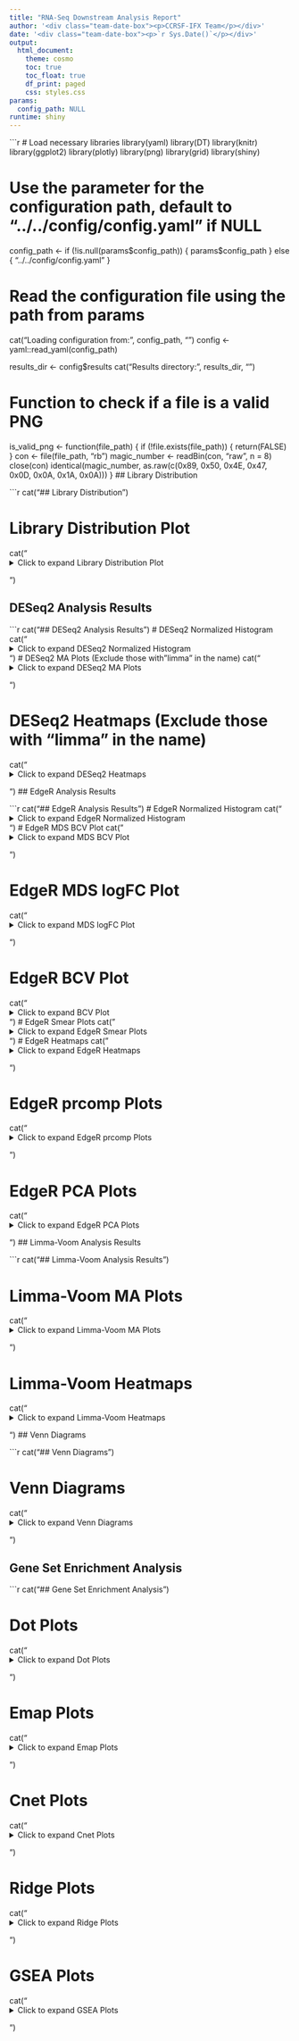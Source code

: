```yaml
---
title: "RNA-Seq Downstream Analysis Report"
author: '<div class="team-date-box"><p>CCRSF-IFX Team</p></div>'
date: '<div class="team-date-box"><p>`r Sys.Date()`</p></div>'
output: 
  html_document:
    theme: cosmo
    toc: true
    toc_float: true
    df_print: paged
    css: styles.css
params:
  config_path: NULL
runtime: shiny
---
```

```r
# Load necessary libraries
library(yaml)
library(DT)
library(knitr)
library(ggplot2)
library(plotly)
library(png)
library(grid)
library(shiny)

# Use the parameter for the configuration path, default to "../../config/config.yaml" if NULL
config_path <- if (!is.null(params$config_path)) {
  params$config_path
} else {
  "../../config/config.yaml"
}

# Read the configuration file using the path from params
cat("Loading configuration from:", config_path, "\n")
config <- yaml::read_yaml(config_path)

results_dir <- config$results
cat("Results directory:", results_dir, "\n")

# Function to check if a file is a valid PNG
is_valid_png <- function(file_path) {
  if (!file.exists(file_path)) {
    return(FALSE)
  }
  con <- file(file_path, "rb")
  magic_number <- readBin(con, "raw", n = 8)
  close(con)
  identical(magic_number, as.raw(c(0x89, 0x50, 0x4E, 0x47, 0x0D, 0x0A, 0x1A, 0x0A)))
}
## Library Distribution

```r
cat("## Library Distribution\n")

# Library Distribution Plot
cat("<details><summary>Click to expand Library Distribution Plot</summary>\n")
libdistrib_file <- file.path(results_dir, "libdistrib_mqc.png")

if (is_valid_png(libdistrib_file)) {
  shiny::tabsetPanel(
    shiny::tabPanel(
      title = "Library Distribution",
      div(
        img(src = libdistrib_file, width = "100%"),
        p("Plot: libdistrib_mqc.png")
      )
    )
  )
} else {
  cat("Library distribution plot file not found or is not a valid PNG format.\n")
}
cat("</details>\n\n")

## DESeq2 Analysis Results

```r
cat("## DESeq2 Analysis Results\n")
# DESeq2 Normalized Histogram
cat("<details><summary>Click to expand DESeq2 Normalized Histogram</summary>\n")
hist_file <- file.path(results_dir, "HistDesq2normFilter_mqc.png")

if (is_valid_png(hist_file)) {
  shiny::tabsetPanel(
    shiny::tabPanel(
      title = "Normalized Histogram",
      div(
        img(src = hist_file, width = "100%"),
        p("Plot: HistDesq2normFilter_mqc.png")
      )
    )
  )
} else {
  cat("DESeq2 normalized histogram plot file not found or is not a valid PNG format.\n")
}
cat("</details>\n\n")
# DESeq2 MA Plots (Exclude those with "limma" in the name)
cat("<details><summary>Click to expand DESeq2 MA Plots</summary>\n")
ma_files <- list.files(results_dir, pattern = "MAplot_.*_mqc\\.png$")
ma_files <- ma_files[!grepl("limma", ma_files)]  # Exclude files containing "limma"

if (length(ma_files) > 0) {
  # Create a list to store tabPanel objects
  tab_panels <- list()
  
  for (i in seq_along(ma_files)) {
    file_path <- file.path(results_dir, ma_files[i])
    if (is_valid_png(file_path)) {
      # Append valid tabPanel to the list
      tab_panels[[i]] <- shiny::tabPanel(
        title = paste("MA Plot", i),
        div(
          img(src = file_path, width = "100%"),
          p(paste("Plot:", ma_files[i]))
        )
      )
    }
  }
  
  # Only create the tabsetPanel if there are valid panels
  if (length(tab_panels) > 0) {
    do.call(shiny::tabsetPanel, c(id = "DESeq2MAPlots", tab_panels))
  } else {
    cat("No valid DESeq2 MA plot files found.\n")
  }
} else {
  cat("No DESeq2 MA plot files found.\n")
}
cat("</details>\n\n")

# DESeq2 Heatmaps (Exclude those with "limma" in the name)
cat("<details><summary>Click to expand DESeq2 Heatmaps</summary>\n")
heatmap_files <- list.files(results_dir, pattern = "heatmap_.*_mqc\\.png$")
heatmap_files <- heatmap_files[!grepl("limma", heatmap_files)]  # Exclude files containing "limma"

if (length(heatmap_files) > 0) {
  # Create a list to store tabPanel objects
  tab_panels <- list()
  
  for (i in seq_along(heatmap_files)) {
    file_path <- file.path(results_dir, heatmap_files[i])
    if (is_valid_png(file_path)) {
      # Append valid tabPanel to the list
      tab_panels[[i]] <- shiny::tabPanel(
        title = paste("Heatmap", i),
        div(
          img(src = file_path, width = "100%"),
          p(paste("Plot:", heatmap_files[i]))
        )
      )
    }
  }
  
  # Only create the tabsetPanel if there are valid panels
  if (length(tab_panels) > 0) {
    do.call(shiny::tabsetPanel, c(id = "DESeq2Heatmaps", tab_panels))
  } else {
    cat("No valid DESeq2 heatmap files found.\n")
  }
} else {
  cat("No DESeq2 heatmap files found.\n")
}
cat("</details>\n\n")
## EdgeR Analysis Results

```r
cat("## EdgeR Analysis Results\n")
# EdgeR Normalized Histogram
cat("<details><summary>Click to expand EdgeR Normalized Histogram</summary>\n")
hist_file <- file.path(results_dir, "HistEdgeRnormFilter_mqc.png")

if (is_valid_png(hist_file)) {
  shiny::tabsetPanel(
    shiny::tabPanel(
      title = "Normalized Histogram",
      div(
        img(src = hist_file, width = "100%"),
        p("Plot: HistEdgeRnormFilter_mqc.png")
      )
    )
  )
} else {
  cat("EdgeR normalized histogram plot file not found or is not a valid PNG format.\n")
}
cat("</details>\n\n")
# EdgeR MDS BCV Plot
cat("<details><summary>Click to expand MDS BCV Plot</summary>\n")
mds_bcv_file <- file.path(results_dir, "MDS_bcv_mqc.png")

if (is_valid_png(mds_bcv_file)) {
  shiny::tabsetPanel(
    shiny::tabPanel(
      title = "MDS BCV Plot",
      div(
        img(src = mds_bcv_file, width = "100%"),
        p("Plot: MDS_bcv_mqc.png")
      )
    )
  )
} else {
  cat("EdgeR MDS BCV plot file not found or is not a valid PNG format.\n")
}
cat("</details>\n\n")

# EdgeR MDS logFC Plot
cat("<details><summary>Click to expand MDS logFC Plot</summary>\n")
mds_logfc_file <- file.path(results_dir, "MDS_logFC_mqc.png")

if (is_valid_png(mds_logfc_file)) {
  shiny::tabsetPanel(
    shiny::tabPanel(
      title = "MDS logFC Plot",
      div(
        img(src = mds_logfc_file, width = "100%"),
        p("Plot: MDS_logFC_mqc.png")
      )
    )
  )
} else {
  cat("EdgeR MDS logFC plot file not found or is not a valid PNG format.\n")
}
cat("</details>\n\n")

# EdgeR BCV Plot
cat("<details><summary>Click to expand BCV Plot</summary>\n")
bcv_file <- file.path(results_dir, "BCVplot_mqc.png")

if (is_valid_png(bcv_file)) {
  shiny::tabsetPanel(
    shiny::tabPanel(
      title = "BCV Plot",
      div(
        img(src = bcv_file, width = "100%"),
        p("Plot: BCVplot_mqc.png")
      )
    )
  )
} else {
  cat("EdgeR BCV plot file not found or is not a valid PNG format.\n")
}
cat("</details>\n\n")
# EdgeR Smear Plots
cat("<details><summary>Click to expand EdgeR Smear Plots</summary>\n")
smear_files <- list.files(results_dir, pattern = "Smearplot_.*_mqc\\.png$")

if (length(smear_files) > 0) {
  # Create a list to store tabPanel objects
  tab_panels <- list()
  
  for (i in seq_along(smear_files)) {
    file_path <- file.path(results_dir, smear_files[i])
    if (is_valid_png(file_path)) {
      # Append valid tabPanel to the list
      tab_panels[[i]] <- shiny::tabPanel(
        title = paste("Smear Plot", i),
        div(
          img(src = file_path, width = "100%"),
          p(paste("Plot:", smear_files[i]))
        )
      )
    }
  }
  
  # Only create the tabsetPanel if there are valid panels
  if (length(tab_panels) > 0) {
    do.call(shiny::tabsetPanel, c(id = "EdgeRSmearPlots", tab_panels))
  } else {
    cat("No valid EdgeR Smear plot files found.\n")
  }
} else {
  cat("No EdgeR Smear plot files found.\n")
}
cat("</details>\n\n")
# EdgeR Heatmaps
cat("<details><summary>Click to expand EdgeR Heatmaps</summary>\n")
heatmap_files <- list.files(results_dir, pattern = "edgeR_heatmaps_samplebysample_mqc_.*\\.png$")

if (length(heatmap_files) > 0) {
  # Create a list to store tabPanel objects
  tab_panels <- list()
  
  for (i in seq_along(heatmap_files)) {
    file_path <- file.path(results_dir, heatmap_files[i])
    if (is_valid_png(file_path)) {
      # Append valid tabPanel to the list
      tab_panels[[i]] <- shiny::tabPanel(
        title = paste("Heatmap", i),
        div(
          img(src = file_path, width = "100%"),
          p(paste("Plot:", heatmap_files[i]))
        )
      )
    }
  }
  
  # Only create the tabsetPanel if there are valid panels
  if (length(tab_panels) > 0) {
    do.call(shiny::tabsetPanel, c(id = "EdgeRHeatmaps", tab_panels))
  } else {
    cat("No valid EdgeR heatmap files found.\n")
  }
} else {
  cat("No EdgeR heatmap files found.\n")
}
cat("</details>\n\n")

# EdgeR prcomp Plots
cat("<details><summary>Click to expand EdgeR prcomp Plots</summary>\n")
prcomp_files <- list.files(results_dir, pattern = "edgeR_prcomp_mqc_.*\\.png$")

if (length(prcomp_files) > 0) {
  # Create a list to store tabPanel objects
  tab_panels <- list()
  
  for (i in seq_along(prcomp_files)) {
    file_path <- file.path(results_dir, prcomp_files[i])
    if (is_valid_png(file_path)) {
      # Append valid tabPanel to the list
      tab_panels[[i]] <- shiny::tabPanel(
        title = paste("prcomp Plot", i),
        div(
          img(src = file_path, width = "100%"),
          p(paste("Plot:", prcomp_files[i]))
        )
      )
    }
  }
  
  # Only create the tabsetPanel if there are valid panels
  if (length(tab_panels) > 0) {
    do.call(shiny::tabsetPanel, c(id = "EdgeRPrcompPlots", tab_panels))
  } else {
    cat("No valid EdgeR prcomp plot files found.\n")
  }
} else {
  cat("No EdgeR prcomp plot files found.\n")
}
cat("</details>\n\n")

# EdgeR PCA Plots
cat("<details><summary>Click to expand EdgeR PCA Plots</summary>\n")
pca_files <- list.files(results_dir, pattern = "edgeR_pca_mqc_.*\\.png$")

if (length(pca_files) > 0) {
  # Create a list to store tabPanel objects
  tab_panels <- list()
  
  for (i in seq_along(pca_files)) {
    file_path <- file.path(results_dir, pca_files[i])
    if (is_valid_png(file_path)) {
      # Append valid tabPanel to the list
      tab_panels[[i]] <- shiny::tabPanel(
        title = paste("PCA Plot", i),
        div(
          img(src = file_path, width = "100%"),
          p(paste("Plot:", pca_files[i]))
        )
      )
    }
  }
  
  # Only create the tabsetPanel if there are valid panels
  if (length(tab_panels) > 0) {
    do.call(shiny::tabsetPanel, c(id = "EdgeRPCAPlots", tab_panels))
  } else {
    cat("No valid EdgeR PCA plot files found.\n")
  }
} else {
  cat("No EdgeR PCA plot files found.\n")
}
cat("</details>\n\n")
## Limma-Voom Analysis Results

```r
cat("## Limma-Voom Analysis Results\n")

# Limma-Voom MA Plots
cat("<details><summary>Click to expand Limma-Voom MA Plots</summary>\n")
ma_voom_files <- list.files(results_dir, pattern = "MAplot_limma_voom_.*_mqc\\.png$")

if (length(ma_voom_files) > 0) {
  # Create a list to store tabPanel objects
  tab_panels <- list()
  
  for (i in seq_along(ma_voom_files)) {
    file_path <- file.path(results_dir, ma_voom_files[i])
    if (is_valid_png(file_path)) {
      # Append valid tabPanel to the list
      tab_panels[[i]] <- shiny::tabPanel(
        title = paste("MA Plot", i),
        div(
          img(src = file_path, width = "100%"),
          p(paste("Plot:", ma_voom_files[i]))
        )
      )
    }
  }
  
  # Only create the tabsetPanel if there are valid panels
  if (length(tab_panels) > 0) {
    do.call(shiny::tabsetPanel, c(id = "LimmaVoomMAPlots", tab_panels))
  } else {
    cat("No valid Limma-Voom MA plot files found.\n")
  }
} else {
  cat("No Limma-Voom MA plot files found.\n")
}
cat("</details>\n\n")

# Limma-Voom Heatmaps
cat("<details><summary>Click to expand Limma-Voom Heatmaps</summary>\n")
heatmap_voom_files <- list.files(results_dir, pattern = "heatmap_limma_voom_.*_mqc\\.png$")

if (length(heatmap_voom_files) > 0) {
  # Create a list to store tabPanel objects
  tab_panels <- list()
  
  for (i in seq_along(heatmap_voom_files)) {
    file_path <- file.path(results_dir, heatmap_voom_files[i])
    if (is_valid_png(file_path)) {
      # Append valid tabPanel to the list
      tab_panels[[i]] <- shiny::tabPanel(
        title = paste("Heatmap", i),
        div(
          img(src = file_path, width = "100%"),
          p(paste("Plot:", heatmap_voom_files[i]))
        )
      )
    }
  }
  
  # Only create the tabsetPanel if there are valid panels
  if (length(tab_panels) > 0) {
    do.call(shiny::tabsetPanel, c(id = "LimmaVoomHeatmaps", tab_panels))
  } else {
    cat("No valid Limma-Voom heatmap files found.\n")
  }
} else {
  cat("No Limma-Voom heatmap files found.\n")
}
cat("</details>\n\n")
## Venn Diagrams

```r
cat("## Venn Diagrams\n")

# Venn Diagrams
cat("<details><summary>Click to expand Venn Diagrams</summary>\n")
venn_files <- list.files(results_dir, pattern = "venn_diagram_.*_mqc\\.png$")

if (length(venn_files) > 0) {
  # Create a list to store tabPanel objects
  tab_panels <- list()
  
  for (i in seq_along(venn_files)) {
    file_path <- file.path(results_dir, venn_files[i])
    if (is_valid_png(file_path)) {
      # Append valid tabPanel to the list
      tab_panels[[i]] <- shiny::tabPanel(
        title = paste("Venn Diagram", i),
        div(
          img(src = file_path, width = "100%"),
          p(paste("Plot:", venn_files[i]))
        )
      )
    }
  }
  
  # Only create the tabsetPanel if there are valid panels
  if (length(tab_panels) > 0) {
    do.call(shiny::tabsetPanel, c(id = "VennDiagrams", tab_panels))
  } else {
    cat("No valid Venn diagram files found.\n")
  }
} else {
  cat("No Venn diagram files found.\n")
}
cat("</details>\n\n")

## Gene Set Enrichment Analysis

```r
cat("## Gene Set Enrichment Analysis\n")

# Dot Plots
cat("<details><summary>Click to expand Dot Plots</summary>\n")
dotplot_files <- list.files(results_dir, pattern = "pathway_analysis_.*_dotplot_mqc\\.png$")

if (length(dotplot_files) > 0) {
  # Create a list to store tabPanel objects
  tab_panels <- list()
  
  for (i in seq_along(dotplot_files)) {
    file_path <- file.path(results_dir, dotplot_files[i])
    if (is_valid_png(file_path)) {
      # Append valid tabPanel to the list
      tab_panels[[i]] <- shiny::tabPanel(
        title = paste("Dot Plot", i),
        div(
          img(src = file_path, width = "100%"),
          p(paste("Plot:", dotplot_files[i]))
        )
      )
    }
  }
  
  if (length(tab_panels) > 0) {
    do.call(shiny::tabsetPanel, c(id = "DotPlots", tab_panels))
  } else {
    cat("No valid dot plot files found.\n")
  }
} else {
  cat("No dot plot files found.\n")
}
cat("</details>\n\n")

# Emap Plots
cat("<details><summary>Click to expand Emap Plots</summary>\n")
emapplot_files <- list.files(results_dir, pattern = "pathway_analysis_.*_emapplot_mqc\\.png$")

if (length(emapplot_files) > 0) {
  tab_panels <- list()
  
  for (i in seq_along(emapplot_files)) {
    file_path <- file.path(results_dir, emapplot_files[i])
    if (is_valid_png(file_path)) {
      tab_panels[[i]] <- shiny::tabPanel(
        title = paste("Emap Plot", i),
        div(
          img(src = file_path, width = "100%"),
          p(paste("Plot:", emapplot_files[i]))
        )
      )
    }
  }
  
  if (length(tab_panels) > 0) {
    do.call(shiny::tabsetPanel, c(id = "EmapPlots", tab_panels))
  } else {
    cat("No valid emap plot files found.\n")
  }
} else {
  cat("No emap plot files found.\n")
}
cat("</details>\n\n")

# Cnet Plots
cat("<details><summary>Click to expand Cnet Plots</summary>\n")
cnetplot_files <- list.files(results_dir, pattern = "pathway_analysis_.*_cnetplot_mqc\\.png$")

if (length(cnetplot_files) > 0) {
  tab_panels <- list()
  
  for (i in seq_along(cnetplot_files)) {
    file_path <- file.path(results_dir, cnetplot_files[i])
    if (is_valid_png(file_path)) {
      tab_panels[[i]] <- shiny::tabPanel(
        title = paste("Cnet Plot", i),
        div(
          img(src = file_path, width = "100%"),
          p(paste("Plot:", cnetplot_files[i]))
        )
      )
    }
  }
  
  if (length(tab_panels) > 0) {
    do.call(shiny::tabsetPanel, c(id = "CnetPlots", tab_panels))
  } else {
    cat("No valid cnet plot files found.\n")
  }
} else {
  cat("No cnet plot files found.\n")
}
cat("</details>\n\n")

# Ridge Plots
cat("<details><summary>Click to expand Ridge Plots</summary>\n")
ridgeplot_files <- list.files(results_dir, pattern = "pathway_analysis_.*_ridgeplot_mqc\\.png$")

if (length(ridgeplot_files) > 0) {
  tab_panels <- list()
  
  for (i in seq_along(ridgeplot_files)) {
    file_path <- file.path(results_dir, ridgeplot_files[i])
    if (is_valid_png(file_path)) {
      tab_panels[[i]] <- shiny::tabPanel(
        title = paste("Ridge Plot", i),
        div(
          img(src = file_path, width = "100%"),
          p(paste("Plot:", ridgeplot_files[i]))
        )
      )
    }
  }
  
  if (length(tab_panels) > 0) {
    do.call(shiny::tabsetPanel, c(id = "RidgePlots", tab_panels))
  } else {
    cat("No valid ridge plot files found.\n")
  }
} else {
  cat("No ridge plot files found.\n")
}
cat("</details>\n\n")

# GSEA Plots
cat("<details><summary>Click to expand GSEA Plots</summary>\n")
gseaplot_files <- list.files(results_dir, pattern = "pathway_analysis_.*_gseaplot_mqc\\.png$")

if (length(gseaplot_files) > 0) {
  tab_panels <- list()
  
  for (i in seq_along(gseaplot_files)) {
    file_path <- file.path(results_dir, gseaplot_files[i])
    if (is_valid_png(file_path)) {
      tab_panels[[i]] <- shiny::tabPanel(
        title = paste("GSEA Plot", i),
        div(
          img(src = file_path, width = "100%"),
          p(paste("Plot:", gseaplot_files[i]))
        )
      )
    }
  }
  
  if (length(tab_panels) > 0) {
    do.call(shiny::tabsetPanel, c(id = "GSEAPlots", tab_panels))
  } else {
    cat("No valid GSEA plot files found.\n")
  }
} else {
  cat("No GSEA plot files found.\n")
}
cat("</details>\n\n")

